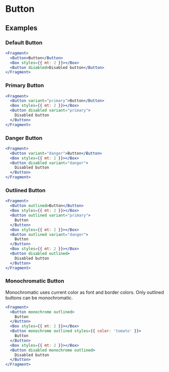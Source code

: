 # Button

## Examples

### Default Button

```jsx live=true
<Fragment>
  <Button>Button</Button>
  <Box styles={{ mt: 2 }}></Box>
  <Button disabled>Disabled button</Button>
</Fragment>
```

### Primary Button

```jsx live=true
<Fragment>
  <Button variant="primary">Button</Button>
  <Box styles={{ mt: 2 }}></Box>
  <Button disabled variant="primary">
    Disabled button
  </Button>
</Fragment>
```

### Danger Button

```jsx live=true
<Fragment>
  <Button variant="danger">Button</Button>
  <Box styles={{ mt: 2 }}></Box>
  <Button disabled variant="danger">
    Disabled button
  </Button>
</Fragment>
```

### Outlined Button

```jsx live=true
<Fragment>
  <Button outlined>Button</Button>
  <Box styles={{ mt: 2 }}></Box>
  <Button outlined variant="primary">
    Button
  </Button>
  <Box styles={{ mt: 2 }}></Box>
  <Button outlined variant="danger">
    Button
  </Button>
  <Box styles={{ mt: 2 }}></Box>
  <Button disabled outlined>
    Disabled button
  </Button>
</Fragment>
```

### Monochromatic Button

Monochromatic uses current color as font and border colors. Only outlined buttons can be monochromatic.

```jsx live=true
<Fragment>
  <Button monochrome outlined>
    Button
  </Button>
  <Box styles={{ mt: 2 }}></Box>
  <Button monochrome outlined styles={{ color: 'tomato' }}>
    Button
  </Button>
  <Box styles={{ mt: 2 }}></Box>
  <Button disabled monochrome outlined>
    Disabled button
  </Button>
</Fragment>
```
